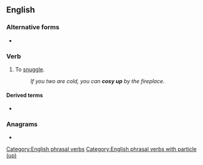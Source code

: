==English==

===Alternative forms===
* {{l|en|cozy up}}

===Verb===
{{en-verb|cosies up|cosying up|cosied up|cosied up}}

# To [[snuggle]].
#: ''If you two are cold, you can '''cosy up''' by the fireplace.''

====Derived terms====
* {{l|en|cosy up to}}

===Anagrams===
* {{anagrams|en|coypus}}

[[Category:English phrasal verbs]]
[[Category:English phrasal verbs with particle (up)]]